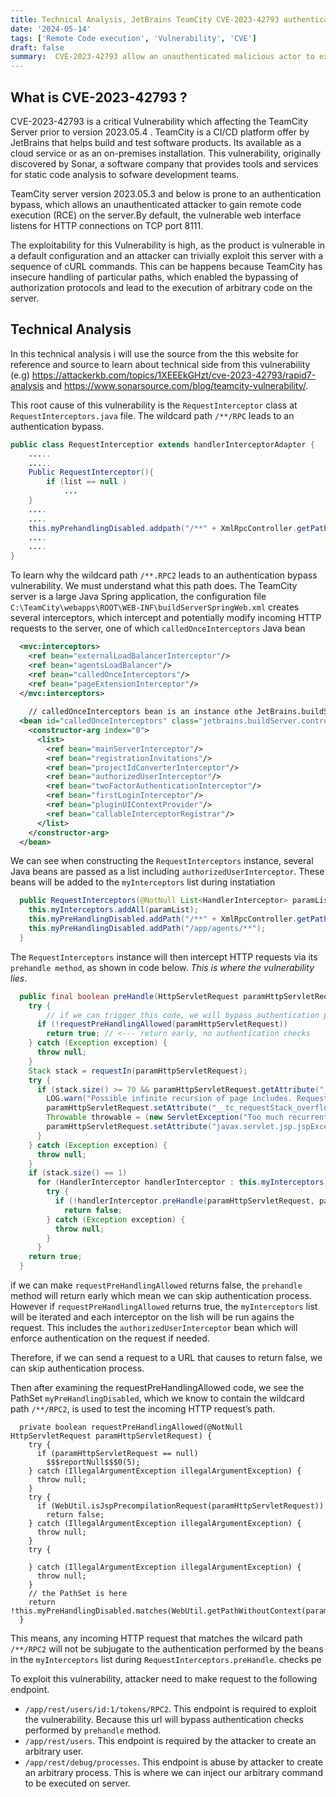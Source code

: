 ```yaml
---
title: Technical Analysis, JetBrains TeamCity CVE-2023-42793 authentication bypass to RCE.
date: '2024-05-14'
tags: ['Remote Code execution', 'Vulnerability', 'CVE']
draft: false
summary:  CVE-2023-42793 allow an unauthenticated malicious actor to execute arbitrary code on the TeamCity server prior to 2023.05.4. The exploitation of this CVE resulted in code execution with elevated privileges.
---
```


## What is CVE-2023-42793 ?

CVE-2023-42793 is a critical Vulnerability which affecting the TeamCity 
Server prior to version 2023.05.4 . TeamCity is a CI/CD platform offer by JetBrains that
helps build and test software products. Its available as a cloud service or as an on-premises
installation. This vulnerability, originally discovered by Sonar, a software company
that provides tools and services for static code analysis to sofware development teams.

TeamCity server version 2023.05.3 and below is prone to an authentication bypass, 
which allows an unauthenticated attacker to gain remote code execution (RCE) on 
the server.By default, the vulnerable web interface listens for HTTP connections on TCP port 8111.

The exploitability for this Vulnerability is high, as the product is vulnerable in 
a default configuration and an attacker can trivially exploit this server with a sequence
of cURL commands. This can be happens because TeamCity has insecure handling of particular 
paths, which enabled the bypassing of authorization protocols and lead to the execution
of arbitrary code on the server.

## Technical Analysis
In this technical analysis i will use the source from the this website
for reference and source to learn about technical side from this vulnerability (e.g)
https://attackerkb.com/topics/1XEEEkGHzt/cve-2023-42793/rapid7-analysis and 
https://www.sonarsource.com/blog/teamcity-vulnerability/.

This root cause of this vulnerability is the `RequestInterceptor` class at `RequestInterceptors.java` file.
The wildcard path `/**/RPC` leads to an authentication bypass.

```java:RequestInterceptors.java
public class RequestInterceptior extends handlerInterceptorAdapter {
    .....
    .....
    Public RequestInterceptor(){
        if (list == null )
            ...
    }
    ....
    ....
    this.myPrehandlingDisabled.addpath("/**" + XmlRpcController.getPathSuffix());
    ....
    ....
}

```
To learn why the wildcard path `/**.RPC2` leads to an authentication bypass vulnerability.
We must understand what this path does. The TeamCity server is a large Java Spring application, 
the configuration file `C:\TeamCity\webapps\ROOT\WEB-INF\buildServerSpringWeb.xml` creates several interceptors, 
which intercept and potentially modify incoming HTTP requests to the server, one of which `calledOnceInterceptors` Java bean

```xml:buildServerSpringWeb.xml
  <mvc:interceptors>
    <ref bean="externalLoadBalancerInterceptor"/>
    <ref bean="agentsLoadBalancer"/>
    <ref bean="calledOnceInterceptors"/>
    <ref bean="pageExtensionInterceptor"/>
  </mvc:interceptors>
  
    // calledOnceInterceptors bean is an instance othe JetBrains.buildServer.controllers.interceptors.RequestInterceptor
  <bean id="calledOnceInterceptors" class="jetbrains.buildServer.controllers.interceptors.RequestInterceptors">
    <constructor-arg index="0">
      <list>
        <ref bean="mainServerInterceptor"/>
        <ref bean="registrationInvitations"/>
        <ref bean="projectIdConverterInterceptor"/>
        <ref bean="authorizedUserInterceptor"/>
        <ref bean="twoFactorAuthenticationInterceptor"/>
        <ref bean="firstLoginInterceptor"/>
        <ref bean="pluginUIContextProvider"/>
        <ref bean="callableInterceptorRegistrar"/>
      </list>
    </constructor-arg>
  </bean>
```
We can see when constructing the `RequestInterceptors` instance, several Java beans are
passed as a list including `authorizedUserInterceptor`. These beans will be added to the 
`myInterceptors` list during instatiation

```java:RequestInterceptors.java
  public RequestInterceptors(@NotNull List<HandlerInterceptor> paramList) {
    this.myInterceptors.addAll(paramList);
    this.myPreHandlingDisabled.addPath("/**" + XmlRpcController.getPathSuffix());
    this.myPreHandlingDisabled.addPath("/app/agents/**");
  }
```
The `RequestInterceptors` instance will then intercept HTTP requests via its `prehandle method`, as shown in code below.
*This is where the vulnerability lies*.

```java:RequestInterceptors.java
  public final boolean preHandle(HttpServletRequest paramHttpServletRequest, HttpServletResponse paramHttpServletResponse, Object paramObject) throws Exception {
    try {
        // if we can trigger this code, we will bypass authentication process
      if (!requestPreHandlingAllowed(paramHttpServletRequest))
        return true; // <--- return early, no authentication checks
    } catch (Exception exception) {
      throw null;
    } 
    Stack stack = requestIn(paramHttpServletRequest);
    try {
      if (stack.size() >= 70 && paramHttpServletRequest.getAttribute("__tc_requestStack_overflow") == null) {
        LOG.warn("Possible infinite recursion of page includes. Request: " + WebUtil.getRequestDump(paramHttpServletRequest));
        paramHttpServletRequest.setAttribute("__tc_requestStack_overflow", this);
        Throwable throwable = (new ServletException("Too much recurrent forward or include operations")).fillInStackTrace();
        paramHttpServletRequest.setAttribute("javax.servlet.jsp.jspException", throwable);
      } 
    } catch (Exception exception) {
      throw null;
    } 
    if (stack.size() == 1)
      for (HandlerInterceptor handlerInterceptor : this.myInterceptors) {
        try {
          if (!handlerInterceptor.preHandle(paramHttpServletRequest, paramHttpServletResponse, paramObject)) // <--- enforce authentication checks :(
            return false; 
        } catch (Exception exception) {
          throw null;
        } 
      }  
    return true;
  }
```
if we can make `requestPreHandlingAllowed` returns false, the  `prehandle` 
method will return early which mean we can skip authentication process. However if `requestPreHandlingAllowed` returns true, the `myInterceptors` list will be iterated and each
interceptor on the lish will be run agains the request. This includes the `authorizedUserInterceptor` bean
which will enforce authentication on the request if needed.

Therefore, if we can send a request to a URL that causes to return false, we can skip
authentication process.

Then after examining the requestPreHandlingAllowed code, we see the PathSet
`myPreHandlingDisabled`, which we know to contain the wildcard path `/**/RPC2`, 
is used to test the incoming HTTP request’s path.

```java:code
  private boolean requestPreHandlingAllowed(@NotNull HttpServletRequest paramHttpServletRequest) {
    try {
      if (paramHttpServletRequest == null)
        $$$reportNull$$$0(5); 
    } catch (IllegalArgumentException illegalArgumentException) {
      throw null;
    } 
    try {
      if (WebUtil.isJspPrecompilationRequest(paramHttpServletRequest))
        return false; 
    } catch (IllegalArgumentException illegalArgumentException) {
      throw null;
    } 
    try {
    
    } catch (IllegalArgumentException illegalArgumentException) {
      throw null;
    }
    // the PathSet is here
    return !this.myPreHandlingDisabled.matches(WebUtil.getPathWithoutContext(paramHttpServletRequest));
  }

```
This means, any incoming HTTP request that matches the wilcard path `/**/RPC2` will not be 
subjugate to the authentication performed by the beans in the `myInterceptors` list during 
`RequestInterceptors.preHandle`.
checks pe

To exploit this vulnerability, attacker need to make request to the following endpoint.

- `/app/rest/users/id:1/tokens/RPC2`. This endpoint is required to exploit the vulnerability. Because this url will bypass
authentication checks performed by `prehandle` method.
- `/app/rest/users`.  This endpoint is required by the attacker to create an arbitrary user.
- `/app/rest/debug/processes`. This endpoint is abuse by attacker to create an arbitrary process. This is where we can
inject our arbitrary command to be executed on server.

